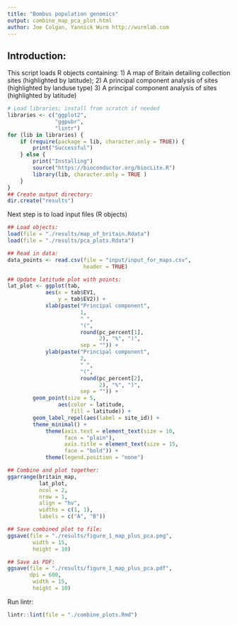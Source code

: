 ```yaml
---
title: "Bombus population genomics"
output: combine_map_pca_plot.html
author: Joe Colgan, Yannick Wurm http://wurmlab.com
---
```


## Introduction:
This script loads R objects containing:
1) A map of Britain detailing collection sites (highlighted by latitude);
2) A principal component analysis of sites (highlighted by landuse type)
3) A principal component analysis of sites (highlighted by latitude)

```r
# Load libraries; install from scratch if needed
libraries <- c("ggplot2",
               "ggpubr",
               "lintr")
for (lib in libraries) {
    if (require(package = lib, character.only = TRUE)) {
        print("Successful")
    } else {
        print("Installing")
        source("https://bioconductor.org/biocLite.R")
        library(lib, character.only = TRUE )
    }
}
## Create output directory:
dir.create("results")
```
Next step is to load input files (R objects)

```r
## Load objects:
load(file = "./results/map_of_britain.Rdata")
load(file = "./results/pca_plots.Rdata")

## Read in data:
data_points <- read.csv(file = "input/input_for_maps.csv",
                        header = TRUE)

## Update latitude plot with points:
lat_plot <- ggplot(tab,
            aes(x = tab$EV1,
                y = tab$EV2)) +
            xlab(paste("Principal component",
                       1,
                       " ",
                       "(",
                       round(pc_percent[1],
                             2), "%", ")",
                       sep = "")) +
            ylab(paste("Principal component",
                       2,
                       " ",
                       "(",
                       round(pc_percent[2],
                             2), "%", ")",
                       sep = "")) +
        geom_point(size = 5,
                aes(color = latitude,
                    fill = latitude)) +
        geom_label_repel(aes(label = site_id)) +
        theme_minimal() +
            theme(axis.text = element_text(size = 10,
                  face = "plain"),
                  axis.title = element_text(size = 15,
                  face = "bold")) +
            theme(legend.position = "none")

## Combine and plot together:
ggarrange(britain_map,
          lat_plot,
          ncol = 2,
          nrow = 1,
          align = "hv",
          widths = c(1, 1),
          labels = c("A", "B"))

## Save combined plot to file:
ggsave(file = "./results/figure_1_map_plus_pca.png",
        width = 15,
        height = 10)

## Save as PDF:
ggsave(file = "./results/figure_1_map_plus_pca.pdf",
       dpi = 600,
        width = 15,
        height = 10)
```

Run lintr:

```r
lintr::lint(file = "./combine_plots.Rmd")
```
